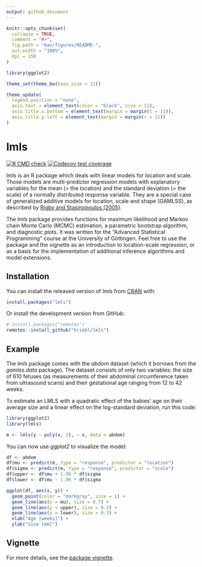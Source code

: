 ```yaml
---
output: github_document
---
```


<!-- README.md is generated from README.Rmd. Please edit that file -->

```r
knitr::opts_chunk$set(
  collapse = TRUE,
  comment = "#>",
  fig.path = "man/figures/README-",
  out.width = "100%",
  dpi = 150
)

library(ggplot2)

theme_set(theme_bw(base_size = 11))

theme_update(
  legend.position = "none",
  axis.text = element_text(color = "black", size = 11),
  axis.title.x.bottom = element_text(margin = margin(t = 11)),
  axis.title.y.left = element_text(margin = margin(r = 11))
)
```

# lmls

<!-- badges: start -->
[![R CMD check](https://github.com/hriebl/lmls/workflows/R-CMD-check/badge.svg)](https://github.com/hriebl/lmls/actions)
[![Codecov test coverage](https://codecov.io/gh/hriebl/lmls/branch/main/graph/badge.svg)](https://app.codecov.io/gh/hriebl/lmls?branch=main)
<!-- badges: end -->

*lmls* is an R package which deals with linear models for location and scale. Those models are multi-predictor regression models with explanatory variables for the mean (= the location) and the standard deviation (= the scale) of a normally distributed response variable. They are a special case of generalized additive models for location, scale and shape (GAMLSS), as described by [Rigby and Stasinopoulos (2005)](https://doi.org/10.1111/j.1467-9876.2005.00510.x).

The *lmls* package provides functions for maximum likelihood and Markov chain Monte Carlo (MCMC) estimation, a parametric bootstrap algorithm, and diagnostic plots. It was written for the "Advanced Statistical Programming" course at the University of Göttingen. Feel free to use the package and the vignette as an introduction to location-scale regression, or as a basis for the implementation of additional inference algorithms and model extensions.

## Installation

You can install the released version of *lmls* from [CRAN](https://cran.r-project.org/package=lmls) with:

``` r
install.packages("lmls")
```

Or install the development version from GitHub:

``` r
# install.packages("remotes")
remotes::install_github("hriebl/lmls")
```

## Example

The *lmls* package comes with the *abdom* dataset (which it borrows from the *gamlss.data* package). The dataset consists of only two variables: the size of 610 fetuses (as measurements of their abdominal circumference taken from ultrasound scans) and their gestational age ranging from 12 to 42 weeks.

To estimate an LMLS with a quadratic effect of the babies' age on their average size and a linear effect on the log-standard deviation, run this code:

```r
library(ggplot2)
library(lmls)

m <- lmls(y ~ poly(x, 2), ~ x, data = abdom)
```

You can now use *ggplot2* to visualize the model:

```r
df <- abdom
df$mu <- predict(m, type = "response", predictor = "location")
df$sigma <- predict(m, type = "response", predictor = "scale")
df$upper <- df$mu + 1.96 * df$sigma
df$lower <- df$mu - 1.96 * df$sigma

ggplot(df, aes(x, y)) +
  geom_point(color = "darkgray", size = 1) +
  geom_line(aes(y = mu), size = 0.7) +
  geom_line(aes(y = upper), size = 0.3) +
  geom_line(aes(y = lower), size = 0.3) +
  xlab("Age [weeks]") +
  ylab("Size [mm]")
```

## Vignette

For more details, see the [package vignette](https://hriebl.github.io/lmls/articles/lmls.pdf).
